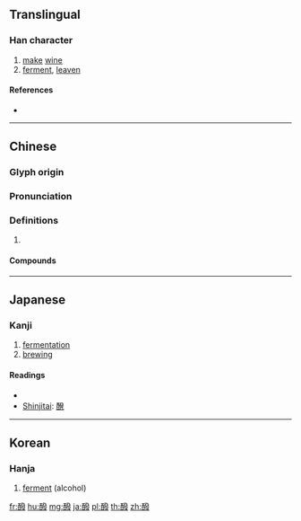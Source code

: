 {{character info/new}}
{{also|酦|醗}}
==Translingual==

===Han character===
{{Han char|rn=164|rad=酉|as=12|sn=19|four=12647|canj=MWNOE}}

# [[make]] [[wine]]
# [[ferment]], [[leaven]]

====References====
* {{Han ref|kx=1288.030|dkj=40041|dj=1788.210|hdz=63599.090|uh=91B1|ud=37297|bh=C3E6|bd=50150}}

----

==Chinese==
{{zh-forms|s=酦}}

===Glyph origin===
{{Han etym}}

===Pronunciation===
{{zh-pron
|m=pō
|c=put3
|oc=y
|cat=
}}

===Definitions===
{{zh-hanzi}}

# {{rfdef|zh}}

====Compounds====
{{zh-der|醱酵|醱酵乳|醱醅}}

----

==Japanese==

===Kanji===
{{ja-kanji|grade=|rs=酉12}}

# [[fermentation]]
# [[brewing]]

====Readings====
* {{ja-readings|on=[[はつ]] (hatsu)|kun=[[かもす]] (kamosu)|nanori=}}
* [[shinjitai|Shinjitai]]: [[醗]]

----

==Korean==

===Hanja===
{{ko-hanja|hangeul=발|eumhun=|rv=bal|mr=pal|y=pal}}

# [[ferment]] (alcohol)

[[fr:醱]]
[[hu:醱]]
[[mg:醱]]
[[ja:醱]]
[[pl:醱]]
[[th:醱]]
[[zh:醱]]